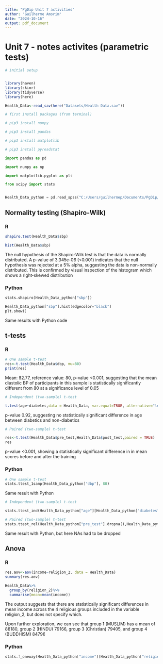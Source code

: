 ```yaml
---
title: "PgDip Unit 7 activities"
author: "Guilherme Amorim"
date: "2024-10-16"
output: pdf_document
---
```


# Unit 7 - notes activites (parametric tests)


```r
# initial setup


library(haven)
library(skimr)
library(tidyverse)
library(here)

Health_Data<-read_sav(here("Datasets/Health Data.sav"))

```


```python
# first install packages (from terminal)

# pip3 install numpy

# pip3 install pandas

# pip3 install matplotlib 

# pip3 install pyreadstat 

import pandas as pd

import numpy as np 

import matplotlib.pyplot as plt

from scipy import stats


Health_Data_python = pd.read_spss("C:/Users/guilhermep/Documents/PgDip/Coding/Module 2/pgdip_module2_practice/Datasets/Health Data.sav")


```




## Normality testing (Shapiro-Wilk)

### R

```r


shapiro.test(Health_Data$sbp)

hist(Health_Data$sbp)

```
The null hypothesis of the Shapiro-Wilk test is that the data is normally distributed. A p-value of 3.345e-06 (<0.001) indicates that the null hypothesis was rejected at a 5% alpha, suggesting the data is non-normally distributed. This is confirmed by visual inspection of the histogram which shows a right-skewed distribution


### Python

```python


stats.shapiro(Health_Data_python["sbp"])

Health_Data_python["sbp"].hist(edgecolor="black")
plt.show() 

```
Same results with Python code

## t-tests

### R 

```r

# One sample t-test
res<-t.test(Health_Data$dbp, mu=80)
print(res)

```
Mean: 82.77, reference value: 80, p-value <0.001, suggesting that the mean diastolic BP of participants in this sample is statistically significantly different from 80 at a significance level of 0.05

```r
# Independent (two-sample) t-test

t.test(age~diabetes,data = Health_Data, var.equal=TRUE, alternative="less")


```
p-value 0.92, suggesting no statistically significant difference in age between diabetics and non-diabetics

```r
# Paired (two-sample) t-test

res<-t.test(Health_Data$pre_test,Health_Data$post_test,paired = TRUE)
res
```
p-value <0.001, showing a statistically significant difference in in mean scores before and after the training


### Python

```python
# One sample t-test
stats.ttest_1samp(Health_Data_python["dbp"], 80)

```
Same result with Python

```python
# Independent (two-sample) t-test

stats.ttest_ind(Health_Data_python["age"][Health_Data_python["diabetes"]=="Yes"],Health_Data_python["age"][Health_Data_python["diabetes"]=="No"])

```

```python
# Paired (two-sample) t-test
stats.ttest_rel(Health_Data_python["pre_test"].dropna(),Health_Data_python["post_test"].dropna())

```
Same result with Python, but here NAs had to be dropped

## Anova

### R

```r

res.aov<-aov(income~religion_2, data = Health_Data)
summary(res.aov)

Health_Data%>%
  group_by(religion_2)%>%
  summarise(mean=mean(income))


```
The output suggests that there are statistically significant differences in mean income across the 4 religious groups included in the variable religion_2, but does not specify which.

Upon further exploration, we can see that group 1 (MUSLIM) has a mean of 88180, group 2 (HINDU) 79166, group 3 (Christian) 79405, and group 4 (BUDDHISM) 84796

### Python

```python
stats.f_oneway(Health_Data_python["income"][Health_Data_python["religion_2"]=="MUSLIM"], Health_Data_python["income"][Health_Data_python["religion_2"]=="HINDU"], Health_Data_python["income"][Health_Data_python["religion_2"]=="Christian"], Health_Data_python["income"][Health_Data_python["religion_2"]=="BUDDHISM"])
```


